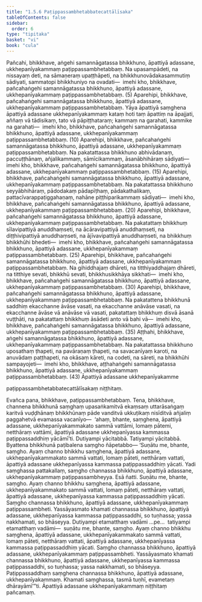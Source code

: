 ```yaml
---
title: "1.5.6 Paṭippassambhetabbatecattālīsaka"
tableOfContents: false
sidebar:
  order: 6
type: "tipitaka"
basket: "vi"
book: "cula"
---
```



<DynamicBreadcrumb />

<Division number="54" book="cula" e="ch" v="4" p="55">

<Paragraph number="245" book="cula">
Pañcahi, bhikkhave, aṅgehi samannāgatassa bhikkhuno, āpattiyā adassane, ukkhepanīyakammaṃ paṭippassambhetabbaṃ. Na upasampādeti, na nissayaṃ deti, na sāmaṇeraṃ upaṭṭhāpeti, na bhikkhunovādakasammutiṃ sādiyati, sammatopi bhikkhuniyo na ovadati—  imehi kho, bhikkhave, pañcahaṅgehi samannāgatassa bhikkhuno, āpattiyā adassane, ukkhepanīyakammaṃ paṭippassambhetabbaṃ. (5)
</Paragraph>

<Paragraph number="246" book="cula">
Aparehipi, bhikkhave, pañcahaṅgehi samannāgatassa bhikkhuno, āpattiyā adassane, ukkhepanīyakammaṃ paṭippassambhetabbaṃ. Yāya āpattiyā saṃghena āpattiyā adassane ukkhepanīyakammaṃ kataṃ hoti taṃ āpattiṃ na āpajjati, aññaṃ vā tādisikaṃ, tato vā pāpiṭṭhataraṃ; kammaṃ na garahati, kammike na garahati—  imehi kho, bhikkhave, pañcahaṅgehi samannāgatassa bhikkhuno, āpattiyā adassane, ukkhepanīyakammaṃ paṭippassambhetabbaṃ. (10)
</Paragraph>

<Paragraph number="247" book="cula">
Aparehipi, bhikkhave, pañcahaṅgehi samannāgatassa bhikkhuno, āpattiyā adassane, ukkhepanīyakammaṃ paṭippassambhetabbaṃ. Na pakatattassa bhikkhuno abhivādanaṃ, paccuṭṭhānaṃ, añjalikammaṃ, sāmīcikammaṃ, āsanābhihāraṃ sādiyati—  imehi kho, bhikkhave, pañcahaṅgehi samannāgatassa bhikkhuno, āpattiyā adassane, ukkhepanīyakammaṃ paṭippassambhetabbaṃ. (15)
</Paragraph>

<Paragraph number="248" book="cula">
Aparehipi, bhikkhave, pañcahaṅgehi samannāgatassa bhikkhuno, āpattiyā adassane, ukkhepanīyakammaṃ paṭippassambhetabbaṃ. Na pakatattassa bhikkhuno seyyābhihāraṃ, pādodakaṃ pādapīṭhaṃ, pādakathalikaṃ, pattacīvarappaṭiggahaṇaṃ, nahāne piṭṭhiparikammaṃ sādiyati—  imehi kho, bhikkhave, pañcahaṅgehi samannāgatassa bhikkhuno, āpattiyā adassane, ukkhepanīyakammaṃ paṭippassambhetabbaṃ. (20)
</Paragraph>

<Paragraph number="249" book="cula">
Aparehipi, bhikkhave, pañcahaṅgehi samannāgatassa bhikkhuno, āpattiyā adassane, ukkhepanīyakammaṃ paṭippassambhetabbaṃ. Na pakatattaṃ bhikkhuṃ sīlavipattiyā anuddhaṃseti, na ācāravipattiyā anuddhaṃseti, na diṭṭhivipattiyā anuddhaṃseti, na ājīvavipattiyā anuddhaṃseti, na bhikkhuṃ bhikkhūhi bhedeti—  imehi kho, bhikkhave, pañcahaṅgehi samannāgatassa bhikkhuno, āpattiyā adassane, ukkhepanīyakammaṃ paṭippassambhetabbaṃ. (25)
</Paragraph>

<Paragraph number="250" book="cula">
Aparehipi, bhikkhave, pañcahaṅgehi samannāgatassa bhikkhuno, āpattiyā adassane, ukkhepanīyakammaṃ paṭippassambhetabbaṃ. Na gihiddhajaṃ dhāreti, na titthiyaddhajaṃ dhāreti, na titthiye sevati, bhikkhū sevati, bhikkhusikkhāya sikkhati—  imehi kho, bhikkhave, pañcahaṅgehi samannāgatassa bhikkhuno, āpattiyā adassane, ukkhepanīyakammaṃ paṭippassambhetabbaṃ. (30)
</Paragraph>

<Paragraph number="251" book="cula">
Aparehipi, bhikkhave, pañcahaṅgehi samannāgatassa bhikkhuno, āpattiyā adassane, ukkhepanīyakammaṃ paṭippassambhetabbaṃ. Na pakatattena bhikkhunā saddhiṃ ekacchanne āvāse vasati, na ekacchanne anāvāse vasati, na ekacchanne āvāse vā anāvāse vā vasati, pakatattaṃ bhikkhuṃ disvā āsanā vuṭṭhāti, na pakatattaṃ bhikkhuṃ āsādeti anto vā bahi vā—  imehi kho, bhikkhave, pañcahaṅgehi samannāgatassa bhikkhuno, āpattiyā adassane, ukkhepanīyakammaṃ paṭippassambhetabbaṃ. (35)
</Paragraph>

<Paragraph number="252" book="cula">
Aṭṭhahi, bhikkhave, aṅgehi samannāgatassa bhikkhuno, āpattiyā adassane, ukkhepanīyakammaṃ paṭippassambhetabbaṃ. Na pakatattassa bhikkhuno uposathaṃ ṭhapeti, na pavāraṇaṃ ṭhapeti, na savacanīyaṃ karoti, na anuvādaṃ paṭṭhapeti, na okāsaṃ kāreti, na codeti, na sāreti, na bhikkhūhi sampayojeti—  imehi kho, bhikkhave, aṭṭhahaṅgehi samannāgatassa bhikkhuno, āpattiyā adassane, ukkhepanīyakammaṃ paṭippassambhetabbaṃ. (43)

</Paragraph>
</Division>

<Paragraph number="253" book="cula">
Āpattiyā adassane ukkhepanīyakamme

  
paṭippassambhetabbatecattālīsakaṃ niṭṭhitaṃ.


</Paragraph>

<Division number="55" book="cula" e="ch" v="4" p="57">

<Paragraph number="254" book="cula">
Evañca pana, bhikkhave, paṭippassambhetabbaṃ. Tena, bhikkhave, channena bhikkhunā saṃghaṃ upasaṅkamitvā ekaṃsaṃ uttarāsaṅgaṃ karitvā vuḍḍhānaṃ bhikkhūnaṃ pāde vanditvā ukkuṭikaṃ nisīditvā añjaliṃ paggahetvā evamassa vacanīyo—  ‘ahaṃ, bhante, saṃghena, āpattiyā adassane, ukkhepanīyakammakato sammā vattāmi, lomaṃ pātemi, netthāraṃ vattāmi, āpattiyā adassane ukkhepanīyassa kammassa paṭippassaddhiṃ yācāmī’ti. Dutiyampi yācitabbā. Tatiyampi yācitabbā. Byattena bhikkhunā paṭibalena saṃgho ñāpetabbo—
</Paragraph>

<Paragraph number="255" book="cula">
‘Suṇātu me, bhante, saṃgho. Ayaṃ channo bhikkhu saṃghena, āpattiyā adassane, ukkhepanīyakammakato sammā vattati, lomaṃ pāteti, netthāraṃ vattati, āpattiyā adassane ukkhepanīyassa kammassa paṭippassaddhiṃ yācati. Yadi saṃghassa pattakallaṃ, saṃgho channassa bhikkhuno, āpattiyā adassane, ukkhepanīyakammaṃ paṭippassambheyya. Esā ñatti.
</Paragraph>

<Paragraph number="256" book="cula">
Suṇātu me, bhante, saṃgho. Ayaṃ channo bhikkhu saṃghena, āpattiyā adassane, ukkhepanīyakammakato sammā vattati, lomaṃ pāteti, netthāraṃ vattati, āpattiyā adassane, ukkhepanīyassa kammassa paṭippassaddhiṃ yācati. Saṃgho channassa bhikkhuno, āpattiyā adassane, ukkhepanīyakammaṃ paṭippassambheti. Yassāyasmato khamati channassa bhikkhuno, āpattiyā adassane, ukkhepanīyassa kammassa paṭippassaddhi, so tuṇhassa; yassa nakkhamati, so bhāseyya.
</Paragraph>

<Paragraph number="257" book="cula">
Dutiyampi etamatthaṃ vadāmi …pe…  tatiyampi etamatthaṃ vadāmi—  suṇātu me, bhante, saṃgho. Ayaṃ channo bhikkhu saṃghena, āpattiyā adassane, ukkhepanīyakammakato sammā vattati, lomaṃ pāteti, netthāraṃ vattati, āpattiyā adassane, ukkhepanīyassa kammassa paṭippassaddhiṃ yācati. Saṃgho channassa bhikkhuno, āpattiyā adassane, ukkhepanīyakammaṃ paṭippassambheti. Yassāyasmato khamati channassa bhikkhuno, āpattiyā adassane, ukkhepanīyassa kammassa paṭippassaddhi, so tuṇhassa; yassa nakkhamati, so bhāseyya.
</Paragraph>

<Paragraph number="258" book="cula">
Paṭippassaddhaṃ saṃghena channassa bhikkhuno, āpattiyā adassane, ukkhepanīyakammaṃ. Khamati saṃghassa, tasmā tuṇhī, evametaṃ dhārayāmī’”ti.

</Paragraph>
</Division>

<Paragraph number="259" type="center" book="cula">
Āpattiyā adassane ukkhepanīyakammaṃ niṭṭhitaṃ pañcamaṃ.
</Paragraph>